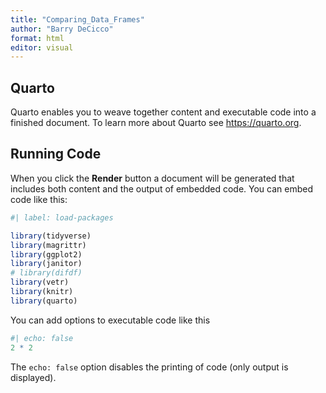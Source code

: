 ```yaml
---
title: "Comparing_Data_Frames"
author: "Barry DeCicco"
format: html
editor: visual
---
```


## Quarto

Quarto enables you to weave together content and executable code into a finished document. To learn more about Quarto see <https://quarto.org>.

## Running Code

When you click the **Render** button a document will be generated that includes both content and the output of embedded code. You can embed code like this:

```r
#| label: load-packages

library(tidyverse)
library(magrittr)
library(ggplot2)
library(janitor)
# library(difdf)
library(vetr)
library(knitr)
library(quarto)


```

You can add options to executable code like this

```r
#| echo: false
2 * 2
```

The `echo: false` option disables the printing of code (only output is displayed).
